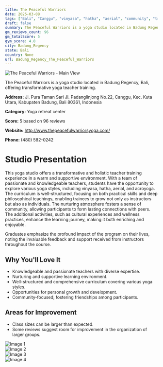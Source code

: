 ```yaml
---
title: The Peaceful Warriors
date: 2025-03-08
tags: ["Bali", "Canggu", "vinyasa", "hatha", "aerial", "community", "transformative", "Badung Regency"]  
draft: false
summary: The Peaceful Warriors is a yoga studio located in Badung Regency, Bali, offering transformative yoga teacher training.
gm_reviews_count: 96
gm_totalScore: 5
gym_score: 4.8
city: Badung_Regency
state: Bali
country: None
url: Badung_Regency_The_Peaceful_Warriors
---
```


<div className="aspect-[16/9] relative my-8">
  <img 
    src="https://lh5.googleusercontent.com/p/AF1QipOi1qvHhD-pMckAYa-kORDQrzxbNQATFCyDnpXK=w1920-h1080-k-no"
    alt="The Peaceful Warriors - Main View"
    className="object-cover absolute inset-0 w-full h-full rounded-lg"
  />
</div>

The Peaceful Warriors is a yoga studio located in Badung Regency, Bali, offering transformative yoga teacher training.

**Address:** Jl. Pura Taman Sari Jl. Padanglinjong No.22, Canggu, Kec. Kuta Utara, Kabupaten Badung, Bali 80361, Indonesia

**Category:** Yoga retreat center

**Score:** 5 based on 96 reviews

**Website:** http://www.thepeacefulwarriorsyoga.com/

**Phone:** (480) 582-0242

# Studio Presentation

This yoga studio offers a transformative and holistic teacher training experience in a warm and supportive environment. With a team of passionate and knowledgeable teachers, students have the opportunity to explore various yoga styles, including vinyasa, hatha, aerial, and acroyoga. The curriculum is well-structured, focusing on both practical skills and deep philosophical teachings, enabling trainees to grow not only as instructors but also as individuals. The nurturing atmosphere fosters a sense of community, allowing participants to form lasting connections with peers. The additional activities, such as cultural experiences and wellness practices, enhance the learning journey, making it both enriching and enjoyable.

Graduates emphasize the profound impact of the program on their lives, noting the invaluable feedback and support received from instructors throughout the course.

## Why You'll Love It

- Knowledgeable and passionate teachers with diverse expertise.
- Nurturing and supportive learning environment.
- Well-structured and comprehensive curriculum covering various yoga styles.
- Opportunities for personal growth and development.
- Community-focused, fostering friendships among participants.

## Areas for Improvement

- Class sizes can be larger than expected.
- Some reviews suggest room for improvement in the organization of larger groups.

<div className="grid grid-cols-1 xl:grid-cols-2 gap-4 my-8">
<div className="aspect-[4/3] relative"><img src="https://lh3.googleusercontent.com/p/AF1QipOpCiyL7wJumc4XaDk_KnLCQz6PxMzacdPbPJ4n=w1920-h1080-k-no" alt="Image 1" className="object-cover absolute inset-0 w-full h-full rounded-lg" /></div>
<div className="aspect-[4/3] relative"><img src="https://lh5.googleusercontent.com/p/AF1QipOfyFLBJixa2tHyo8U2s_bqcOEnnTM2pVd6_YkW=w1920-h1080-k-no" alt="Image 2" className="object-cover absolute inset-0 w-full h-full rounded-lg" /></div>
<div className="aspect-[4/3] relative"><img src="https://lh5.googleusercontent.com/p/AF1QipOz90-Vu91VkurKun9Tjf1b7zrGIwyVjs-kG8sM=w1920-h1080-k-no" alt="Image 3" className="object-cover absolute inset-0 w-full h-full rounded-lg" /></div>
<div className="aspect-[4/3] relative"><img src="https://lh5.googleusercontent.com/p/AF1QipOcib_vG3ZsIeTCk7BxAwuTrgl6nU0Uv7pbSdoj=w1920-h1080-k-no" alt="Image 4" className="object-cover absolute inset-0 w-full h-full rounded-lg" /></div>
</div>